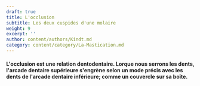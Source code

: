 ```yaml
---
draft: true
title: L'occlusion
subtitle: Les deux cuspides d'une molaire
weight: 9
excerpt: ''
author: content/authors/Kindt.md
category: content/category/La-Mastication.md
---
```


#### L'occlusion est une relation dentodentaire. Lorque nous serrons les dents, l'arcade dentaire supérieure s'engrène selon un mode précis avec les dents de l'arcade dentaire inférieure; comme un couvercle sur sa boîte.
